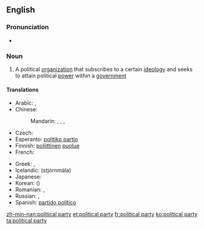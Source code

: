 ==English==
{{wikipedia}}

===Pronunciation===
* {{audio|En-uk-political party.ogg|Audio (UK)}}

===Noun===
{{en-noun|sg=[[political]] [[party]]|pl=political parties}}

# A political [[organization]] that subscribes to a certain [[ideology]] and seeks to attain political [[power]] within a [[government]]

====Translations====
{{trans-top|political organization}}
* Arabic: {{t|ar|حزب سياسي|m|tr=Hizb siyaasiy}},  {{t-|ar|حزب|m|tr=Hizb}}
* Chinese:
*: Mandarin: {{t-|cmn|政黨|sc=Hani}}, {{t-|cmn|政党|tr=zhèngdǎng|sc=Hani}}, {{t-|cmn|黨|sc=Hani}}, {{t-|cmn|党|tr=dǎng|sc=Hani}}
* Czech: {{t-|cs|politická strana|f}}
* Esperanto: [[politiko partio]]
* Finnish: [[poliittinen]] [[puolue]]
* French: {{t+|fr|parti politique}}
{{trans-mid}}
* Greek: {{t-|el|πολιτικό κόμμα|n|tr=politikó kómma}},  {{qualifier|colloquial}} {{t+|el|κόμμα|n|tr=kómma}}
* Icelandic: (stjórnmála) {{t|is|flokk}}
* Japanese: {{t+|ja|政党|tr=せいとう, seitō}}
* Korean: {{t+|ko|정당|tr=jeongdang|sc=Hang}} ({{t+|ko|政黨|sc=Hani}})
* Romanian: {{t|ro|partide politice|n|p}}, {{t|ro|partid politic|n}}
* Russian: {{t|ru|политическая партия|f|tr=politíčeskaja pártija}},  {{t+|ru|партия|f|tr=pártija}}
* Spanish: [[partido político]]
{{trans-bottom}}

[[zh-min-nan:political party]]
[[et:political party]]
[[fr:political party]]
[[ko:political party]]
[[ta:political party]]